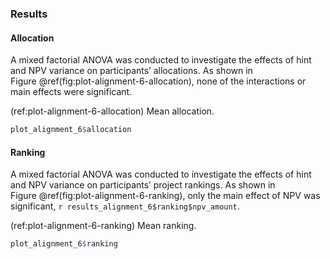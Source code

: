 ### Results

#### Allocation

A mixed factorial ANOVA was conducted to investigate the effects of hint
and NPV variance on participants’ allocations. As shown in
Figure \@ref(fig:plot-alignment-6-allocation), none of the interactions or main
effects were significant.

(ref:plot-alignment-6-allocation) Mean allocation.

```r
plot_alignment_6$allocation
```

#### Ranking

A mixed factorial ANOVA was conducted to investigate the effects of hint and NPV
variance on participants’ project rankings. As shown in
Figure \@ref(fig:plot-alignment-6-ranking), only the main effect of NPV
was significant, `r results_alignment_6$ranking$npv_amount`.

(ref:plot-alignment-6-ranking) Mean ranking.

```r
plot_alignment_6$ranking
```

